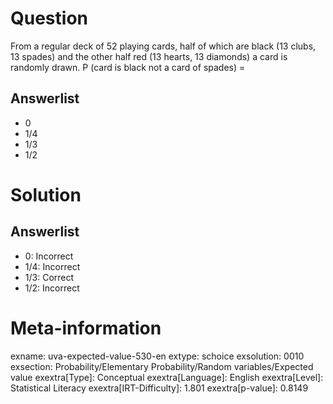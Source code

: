 Question
========

From a regular deck of 52 playing cards, half of which are black (13 clubs, 13 spades) and the other half red (13 hearts, 13 diamonds) a card is randomly drawn. P (card is black not a card of spades) =

Answerlist
----------

* 0
* 1/4
* 1/3
* 1/2

Solution
========

Answerlist
----------

* 0: Incorrect
* 1/4: Incorrect
* 1/3: Correct
* 1/2: Incorrect

Meta-information
================
exname: uva-expected-value-530-en
extype: schoice
exsolution: 0010
exsection: Probability/Elementary Probability/Random variables/Expected value
exextra[Type]: Conceptual
exextra[Language]: English
exextra[Level]: Statistical Literacy
exextra[IRT-Difficulty]: 1.801
exextra[p-value]: 0.8149
